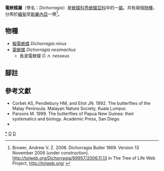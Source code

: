 {{NoteTA|G1=Butterfly}}
{{Automatic Taxobox
| taxon = Dichorragia
| authority = Butler, [1869]
| image = Dichorragia nesimachus formosanus 20140621.jpg
| image_caption = [[電蛺蝶|電蛺蝶]] <br />''Dichorragia nesimachus''
| type_species = [[電蛺蝶|電蛺蝶]] <br />''Adolias nesimachus''
| type_species_authority = Doyère, [1840]
| subdivision_ranks = 物種
| subdivision = 共2種，詳見正文。
| synonyms =
* ''Dichorrhagia'' <small>Scudder, 1882</small>
}}

'''電蛺蝶屬'''（學名：''Dichorragia''）是[[蛺蝶科|蛺蝶科]][[秀蛺蝶亞科|秀蛺蝶亞科]]中的一[[屬_(生物)|屬]]。共有兩個[[物種|物種]]，分佈於[[緬甸|緬甸]]至[[新畿內亞|新畿內亞]]一帶<ref>Brower, Andrew V. Z. 2006. Dichorragia Butler 1869. Version 13 November 2006 (under construction). http://tolweb.org/Dichorragia/69957/2006.11.13 in The Tree of Life Web Project, http://tolweb.org/ {{Wayback|url=http://tolweb.org/ |date=20110515100516 }}</ref>。

== 物種 ==
* [[擬電蛺蝶|擬電蛺蝶]] ''Dichorragia ninus''
* [[電蛺蝶|電蛺蝶]] ''Dichorragia nesimachus''
** 長波電蛺蝶 ''D. n. nesseus''

== 腳註 ==
{{reflist}}

== 參考文獻 ==
{{Commons category|Dichorragia}}
* Corbet AS, Pendlebury HM, and Eliot JN. 1992. The butterflies of the Malay Peninsula. Malayan Nature Society, Kuala Lumpur.
* Parsons M. 1999. The butterflies of Papua New Guinea: their systematics and biology. Academic Press, San Diego.
* {{Cite book | author = 寿建新 周尧 李宇飞 | title = 世界蝴蝶分類名錄 | location = 中國 | publisher = 陝西科學技術出版社 | date = 2006-04-01 | ISBN = 9787536936768 | language= zh-hans }}

{{秀蛺蝶亞科|state=expanded}}
{{Taxonbar}}
[[Category:電蛺蝶屬|*]]
[[Category:秀蛺蝶亞科|D]]
[[Category:_1869年描述的分类群|D]]